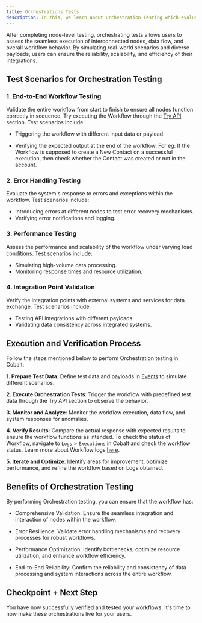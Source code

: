 ```yaml
---
title: Orchestrations Tests
description: In this, we learn about Orchestration Testing which evaluates the end-to-end behavior and performance of the entire workflow in various scenarios.
---
```

After completing node-level testing, orchestrating tests allows users to assess the seamless execution of interconnected nodes, data flow, and overall workflow behavior. By simulating real-world scenarios and diverse payloads, users can ensure the reliability, scalability, and efficiency of their integrations.

## Test Scenarios for Orchestration Testing

### 1. End-to-End Workflow Testing

Validate the entire workflow from start to finish to ensure all nodes function correctly in sequence. Try executing the Workflow through the [Try API](https://docs.gocobalt.io/guides/platform/tryapi) section. Test scenarios include:

- Triggering the workflow with different input data or payload.

- Verifying the expected output at the end of the workflow.
For eg: If the Workflow is supposed to create a New Contact on a successful execution, then check whether the Contact was created or not in the account.

### 2. Error Handling Testing 

Evaluate the system's response to errors and exceptions within the workflow. Test scenarios include:

- Introducing errors at different nodes to test error recovery mechanisms.
- Verifying error notifications and logging.

### 3. Performance Testing 

Assess the performance and scalability of the workflow under varying load conditions. Test scenarios include:

- Simulating high-volume data processing.
- Monitoring response times and resource utilization.

### 4. Integration Point Validation 

Verify the integration points with external systems and services for data exchange. Test scenarios include:
- Testing API integrations with different payloads.
- Validating data consistency across integrated systems.

## Execution and Verification Process
Follow the steps mentioned below to perform Orchestration testing in Cobalt:

**1. Prepare Test Data**: Define test data and payloads in [Events](https://docs.gocobalt.io/guides/developer-settings/events) to simulate different scenarios.

**2. Execute Orchestration Tests**: Trigger the workflow with predefined test data through the Try API section to observe the behavior.

**3. Monitor and Analyze**: Monitor the workflow execution, data flow, and system responses for anomalies.

**4. Verify Results**: Compare the actual response with expected results to ensure the workflow functions as intended. To check the status of Workflow, navigate to `Logs` > `Executions` in Cobalt and check the workflow status.
<Tip>
Learn more about Workflow logs [here](https://docs.gocobalt.io/guides/platform/workflow-logs).
</Tip>

**5. Iterate and Optimize**: Identify areas for improvement, optimize performance, and refine the workflow based on Logs obtained.

## Benefits of Orchestration Testing
By performing Orchestration testing, you can ensure that the workflow has:

- Comprehensive Validation: Ensure the seamless integration and interaction of nodes within the workflow.

- Error Resilience: Validate error handling mechanisms and recovery processes for robust workflows.

- Performance Optimization: Identify bottlenecks, optimize resource utilization, and enhance workflow efficiency.

- End-to-End Reliability: Confirm the reliability and consistency of data processing and system interactions across the entire workflow.


## Checkpoint + Next Step 
<Check>
You have now successfully verified and tested your workflows. It's time to now make these orchestrations live for your users.
</Check>